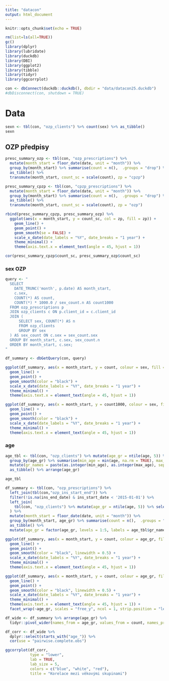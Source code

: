 ```yaml
---
title: "datacon"
output: html_document
---
```


```r
knitr::opts_chunk$set(echo = TRUE)
```

```r
rm(list=ls(all=TRUE))
gc()
library(dplyr)
library(lubridate)
library(duckdb)
library(DBI)
library(ggplot2)
library(tibble)
library(tidyr)
library(ggcorrplot)

con <- dbConnect(duckdb::duckdb(), dbdir = "data/datacon25.duckdb")
#dbDisconnect(con, shutdown = TRUE)
```

# Data

```r
sexn <- tbl(con, "ozp_clients") %>% count(sex) %>% as_tibble()
sexn
```

## OZP předpisy

```r
presc_summary_ozp <- tbl(con, "ozp_prescriptions") %>%
  mutate(month_start = floor_date(date, unit = "month")) %>%
  group_by(month_start) %>% summarise(count = n(),  .groups = "drop") %>% 
  as_tibble() %>% 
  transmute(month_start, count_sc = scale(count), zp = "cpzp")

presc_summary_cpzp <- tbl(con, "cpzp_prescriptions") %>%
  mutate(month_start = floor_date(date, unit = "month")) %>%
  group_by(month_start) %>% summarise(count = n(),  .groups = "drop") %>% 
  as_tibble() %>% 
  transmute(month_start, count_sc = scale(count), zp = "ozp")

rbind(presc_summary_cpzp, presc_summary_ozp) %>% 
  ggplot(aes(x = month_start, y = count_sc, col = zp, fill = zp)) +
    geom_line() +
    geom_point() +
    geom_smooth(se = FALSE) +
    scale_x_date(date_labels = "%Y", date_breaks = "1 year") +
    theme_minimal() +
    theme(axis.text.x = element_text(angle = 45, hjust = 1))
```

```r
cor(presc_summary_cpzp$count_sc, presc_summary_ozp$count_sc)
```

### sex OZP

```r
query <- "
  SELECT
    DATE_TRUNC('month', p.date) AS month_start,
    c.sex,
    COUNT(*) AS count,
    COUNT(*) * 1000.0 / sex_count.n AS count1000
  FROM ozp_prescriptions p
  JOIN ozp_clients c ON p.client_id = c.client_id
  JOIN (
      SELECT sex, COUNT(*) AS n
      FROM ozp_clients
      GROUP BY sex
  ) AS sex_count ON c.sex = sex_count.sex
  GROUP BY month_start, c.sex, sex_count.n
  ORDER BY month_start, c.sex;
"

df_summary <- dbGetQuery(con, query)

ggplot(df_summary, aes(x = month_start, y = count, colour = sex, fill = sex)) +
  geom_line() +
  geom_point() +
  geom_smooth(color = "black") +
  scale_x_date(date_labels = "%Y", date_breaks = "1 year") +
  theme_minimal() +
  theme(axis.text.x = element_text(angle = 45, hjust = 1))

ggplot(df_summary, aes(x = month_start, y = count1000, colour = sex, fill = sex)) +
  geom_line() +
  geom_point() +
  geom_smooth(color = "black") +
  scale_x_date(date_labels = "%Y", date_breaks = "1 year") +
  theme_minimal() +
  theme(axis.text.x = element_text(angle = 45, hjust = 1))
```

### age

```r
age_tbl <- tbl(con, "ozp_clients") %>% mutate(age_gr = ntile(age, 5)) %>% 
  group_by(age_gr) %>% summarise(min_age = min(age, na.rm = TRUE), max_age = max(age, na.rm = TRUE), n = n(), .groups = "drop") %>% 
  mutate(gr_names = paste(as.integer(min_age), as.integer(max_age), sep = "-")) %>% 
  as_tibble() %>% arrange(age_gr)

age_tbl
```


```r
df_summary <- tbl(con, "ozp_prescriptions") %>%
  left_join(tbl(con,"ozp_ins_start_end")) %>%
  filter(!is.na(ins_end_date) & ins_start_date < '2015-01-01') %>%
  left_join(
    tbl(con, "ozp_clients") %>% mutate(age_gr = ntile(age, 5)) %>% select(client_id, age_gr), by = "client_id"
  ) %>% 
  mutate(month_start = floor_date(date, unit = "month")) %>%
  group_by(month_start, age_gr) %>% summarise(count = n(),  .groups = "drop") %>% 
  as_tibble() %>% 
  mutate(age_gr = factor(age_gr, levels = 1:5, labels = age_tbl$gr_names))

ggplot(df_summary, aes(x = month_start, y = count, colour = age_gr, fill = age_gr)) +
  geom_line() +
  geom_point() +
  geom_smooth(color = "black", linewidth = 0.5) +
  scale_x_date(date_labels = "%Y", date_breaks = "1 year") +
  theme_minimal() +
  theme(axis.text.x = element_text(angle = 45, hjust = 1))

ggplot(df_summary, aes(x = month_start, y = count, colour = age_gr, fill = age_gr)) +
  geom_line() +
  geom_point() +
  geom_smooth(color = "black", linewidth = 0.5) +
  scale_x_date(date_labels = "%Y", date_breaks = "1 year") +
  theme_minimal() +
  theme(axis.text.x = element_text(angle = 45, hjust = 1)) +
  facet_wrap(~age_gr, scales = "free_y", ncol = 1, strip.position = "left")
```

```r
df_wide <- df_summary %>% arrange(age_gr) %>% 
  tidyr::pivot_wider(names_from = age_gr, values_from = count, names_prefix = "age_")

df_corr <- df_wide %>%
  dplyr::select(starts_with("age_")) %>%
  cor(use = "pairwise.complete.obs")

ggcorrplot(df_corr, 
           type = "lower", 
           lab = TRUE, 
           lab_size = 5, 
           colors = c("blue", "white", "red"),
           title = "Korelace mezi věkovými skupinami")
```

